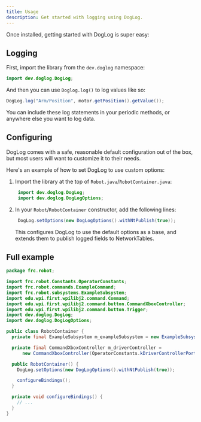 ```yaml
---
title: Usage
description: Get started with logging using DogLog.
---
```



Once installed, getting started with DogLog is super easy:

## Logging

First, import the library from the `dev.doglog` namespace:

```java
import dev.doglog.DogLog;
```

And then you can use `Doglog.log()` to log values like so:

```java
DogLog.log("Arm/Position", motor.getPosition().getValue());
```

You can include these log statements in your periodic methods, or anywhere else you want to log data.

## Configuring

DogLog comes with a safe, reasonable default configuration out of the box, but most users will want to customize it to their needs.

Here's an example of how to set DogLog to use custom options:

<Steps>

1. Import the library at the top of `Robot.java`/`RobotContainer.java`:

   ```java
    import dev.doglog.DogLog;
    import dev.doglog.DogLogOptions;
   ```

2. In your `Robot`/`RobotContainer` constructor, add the following lines:

   ```java
    DogLog.setOptions(new DogLogOptions().withNtPublish(true));
   ```

   This configures DogLog to use the default options as a base, and extends them to publish logged fields to NetworkTables.

</Steps>

## Full example

```java {9-10,19} title="RobotContainer.java"
package frc.robot;

import frc.robot.Constants.OperatorConstants;
import frc.robot.commands.ExampleCommand;
import frc.robot.subsystems.ExampleSubsystem;
import edu.wpi.first.wpilibj2.command.Command;
import edu.wpi.first.wpilibj2.command.button.CommandXboxController;
import edu.wpi.first.wpilibj2.command.button.Trigger;
import dev.doglog.DogLog;
import dev.doglog.DogLogOptions;

public class RobotContainer {
  private final ExampleSubsystem m_exampleSubsystem = new ExampleSubsystem();

  private final CommandXboxController m_driverController =
      new CommandXboxController(OperatorConstants.kDriverControllerPort);

  public RobotContainer() {
    DogLog.setOptions(new DogLogOptions().withNtPublish(true));

    configureBindings();
  }

  private void configureBindings() {
    // ...
  }
}
```
